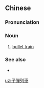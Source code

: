 {{also|子弹列车}}
==Chinese==
{{zh-forms|s=子弹列车|type=22}}

===Pronunciation===
{{zh-pron
|m=zǐdàn lièchē
|c=zi2 daan6-2 lit6 ce1
|cat=n
}}

===Noun===
{{zh-noun}}

# [[bullet train]]

===See also===
* {{zh-l|新幹線}}

{{zh-cat|Transport}}

[[uz:子彈列車]]